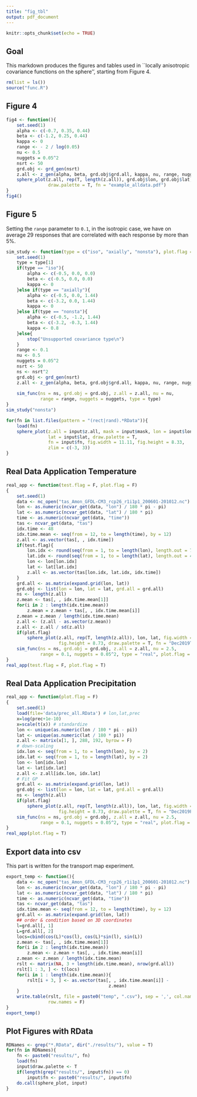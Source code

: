 ```yaml
---
title: "fig_tbl"
output: pdf_document
---
```


```r
knitr::opts_chunk$set(echo = TRUE)
```

## Goal

This markdown produces the figures and tables used in ``locally anisotropic covariance functions on the sphere'', starting from Figure 4.

```r
rm(list = ls())
source("func.R")
```

## Figure 4

```r
fig4 <- function(){
    set.seed(1)
    alpha <- c(-0.7, 0.35, 0.44)  
    beta <- c(-1.2, 0.25, 0.44)  
    kappa <- 0
    range <- - 2 / log(0.05)
    nu <- 0.5
    nuggets = 0.05^2
    nsrt <- 50
    grd.obj <- grd_gen(nsrt)
    z.all <- z_gen(alpha, beta, grd.obj$grd.all, kappa, nu, range, nuggets)
    sphere_plot(z.all, rep(T, length(z.all)), grd.obj$lon, grd.obj$lat,
                draw.palette = T, fn = "example_alldata.pdf")
}
fig4()
```

## Figure 5

Setting the `range` parameter to `0.1`, in the isotropic case, we have on average $29$ responses that are correlated with each response by more than $5\%$.
```r
sim_study <- function(type = c("iso", "axially", "nonsta"), plot.flag = F){
    set.seed(1)
    type = type[1]
    if(type == "iso"){
        alpha <- c(-0.5, 0.0, 0.0)  
        beta <- c(-0.5, 0.0, 0.0)  
        kappa <- 0
    }else if(type == "axially"){
        alpha <- c(-0.5, 0.0, 1.44)  
        beta <- c(-3.2, 0.0, 1.44)  
        kappa <- 0
    }else if(type == "nonsta"){
        alpha <- c(-0.5, -1.2, 1.44)  
        beta <- c(-3.2, -0.3, 1.44)  
        kappa <- 0.8
    }else{
        stop("Unsupported covariance type\n")
    }
    range <- 0.1
    nu <- 0.5
    nuggets = 0.05^2
    nsrt <- 50
    ns <- nsrt^2
    grd.obj <- grd_gen(nsrt)
    z.all <- z_gen(alpha, beta, grd.obj$grd.all, kappa, nu, range, nuggets)
    
    sim_func(ns = ns, grd.obj = grd.obj, z.all = z.all, nu = nu, 
             range = range, nuggets = nuggets, type = type)
}
sim_study("nonsta")
```

```r
for(fn in list.files(pattern = "(rect|rand).*RData")){
    load(fn)
    sphere_plot(z.all = input$z.all, mask = input$mask, lon = input$lon, 
                lat = input$lat, draw.palette = T, 
                fn = input$fn, fig.width = 11.11, fig.height = 8.33, 
                zlim = c(-3, 3))
}
```

## Real Data Application Temperature

```r
real_app <- function(test.flag = F, plot.flag = F)
{
    set.seed(1)
    data <- nc_open("tas_Amon_GFDL-CM3_rcp26_r1i1p1_200601-201012.nc")
    lon <- as.numeric(ncvar_get(data, "lon") / 180 * pi - pi)
    lat <- as.numeric(ncvar_get(data, "lat") / 180 * pi)
    time <- as.numeric(ncvar_get(data, "time"))
    tas <- ncvar_get(data, "tas")
    idx.time <- 48
    idx.time.mean <- seq(from = 12, to = length(time), by = 12)
    z.all <- as.vector(tas[, , idx.time])
    if(test.flag){
        lon.idx <- round(seq(from = 1, to = length(lon), length.out = 72))
        lat.idx <- round(seq(from = 1, to = length(lat), length.out = 45))
        lon <- lon[lon.idx]
        lat <- lat[lat.idx]
        z.all <- as.vector(tas[lon.idx, lat.idx, idx.time])
    }
    grd.all <- as.matrix(expand.grid(lon, lat))
    grd.obj <- list(lon = lon, lat = lat, grd.all = grd.all)
    ns <- length(z.all)
    z.mean <- tas[, , idx.time.mean[1]]
    for(i in 2 : length(idx.time.mean))
        z.mean = z.mean + tas[, , idx.time.mean[i]]
    z.mean = z.mean / length(idx.time.mean)
    z.all <- (z.all - as.vector(z.mean))
    z.all <- z.all / sd(z.all)
    if(plot.flag)
        sphere_plot(z.all, rep(T, length(z.all)), lon, lat, fig.width = 13.44, 
                    fig.height = 8.73, draw.palette = T, fn = "Dec2019Temp.pdf")
    sim_func(ns = ns, grd.obj = grd.obj, z.all = z.all, nu = 2.5, 
             range = 0.1, nuggets = 0.05^2, type = "real", plot.flag = plot.flag)
}
real_app(test.flag = F, plot.flag = T)
```

## Real Data Application Precipitation

```r
real_app <- function(plot.flag = F)
{
    set.seed(1)
    load(file='data/prec_all.RData') # lon,lat,prec
    x=log(prec+1e-10)
    x=scale(t(x)) # standardize
    lon <- unique(as.numeric(lon / 180 * pi - pi))
    lat <- unique(as.numeric(lat / 180 * pi))
    z.all <- matrix(x[1, ], 288, 192, byrow = F)
    # down-scaling
    idx.lon <- seq(from = 1, to = length(lon), by = 2)
    idx.lat <- seq(from = 1, to = length(lat), by = 2)
    lon <- lon[idx.lon]
    lat <- lat[idx.lat]
    z.all <- z.all[idx.lon, idx.lat]
    # Fit GP
    grd.all <- as.matrix(expand.grid(lon, lat))
    grd.obj <- list(lon = lon, lat = lat, grd.all = grd.all)
    ns <- length(z.all)
    if(plot.flag)
        sphere_plot(z.all, rep(T, length(z.all)), lon, lat, fig.width = 13.44, 
                    fig.height = 8.73, draw.palette = T, fn = "Dec2019Prcp.pdf")
    sim_func(ns = ns, grd.obj = grd.obj, z.all = z.all, nu = 2.5, 
             range = 0.1, nuggets = 0.05^2, type = "real", plot.flag = plot.flag)
}
real_app(plot.flag = T)
```

## Export data into csv

This part is written for the transport map experiment.
```r
export_temp <- function(){
    data <- nc_open("tas_Amon_GFDL-CM3_rcp26_r1i1p1_200601-201012.nc")
    lon <- as.numeric(ncvar_get(data, "lon") / 180 * pi - pi)
    lat <- as.numeric(ncvar_get(data, "lat") / 180 * pi)
    time <- as.numeric(ncvar_get(data, "time"))
    tas <- ncvar_get(data, "tas")
    idx.time.mean <- seq(from = 12, to = length(time), by = 12)
    grd.all <- as.matrix(expand.grid(lon, lat))
    ## order & condition based on 3D coordinates
    l=grd.all[, 1]
    L=grd.all[, 2]
    locs=cbind(cos(L)*cos(l), cos(L)*sin(l), sin(L))
    z.mean <- tas[, , idx.time.mean[1]]
    for(i in 2 : length(idx.time.mean))
        z.mean <- z.mean + tas[, , idx.time.mean[i]]
    z.mean <- z.mean / length(idx.time.mean)
    rslt <- matrix(NA, 3 + length(idx.time.mean), nrow(grd.all))
    rslt[1 : 3, ] <- t(locs)
    for(i in 1 : length(idx.time.mean)){
        rslt[i + 3, ] <- as.vector(tas[, , idx.time.mean[i]] - 
                                       z.mean)
    }
    write.table(rslt, file = paste0("temp", ".csv"), sep = ',', col.names = F,
                row.names = F)
}
export_temp()
```

## Plot Figures with RData

```r
RDNames <- grep("*.RData", dir("./results/"), value = T)
for(fn in RDNames){
    fn <- paste0("results/", fn)
    load(fn)
    input$draw.palette <- T
    if(length(grep("results/", input$fn)) == 0)
        input$fn <- paste0("results/", input$fn)
    do.call(sphere_plot, input)
}

```




